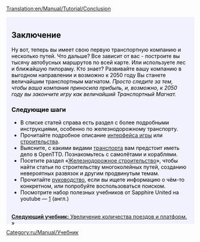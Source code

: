 [[Translation:en/Manual/Tutorial/Conclusion]]
{{ru/Перевод|en/Manual/Tutorial/Conclusion|2}}

{{en/Tabs|5|5
|ru/Manual/Tutorial/Main Page|1. Начало игры<!--
-->|ru/Manual/Tutorial/Автобусы|2. Автобусы<!--
-->|ru/Manual/Tutorial/Поезда|3. Поезда<!--
-->|ru/Manual/Tutorial/Самолёты|4. Самолёты<!--
-->|ru/Manual/Tutorial/Заключение|5. Заключение}}
<div style="padding:.5em 1em 1em 1em; border-top:none; background-color:#f1f2fe; color:#000;">
{{ru/Manual/Tutorial/Учебник}}
==Заключение==
Ну вот, теперь вы имеет свою первую транспортную компанию и несколько путей. Что дальше? Все зависит от вас - построите вы тысячу автобусных маршрутов по всей карте. Или используете лес и ближайшую пилораму. Кто знает? Развивайте вашу компанию в выгодном направлении и возможно к 2050 году Вы станете величайшим транспортным магнатом. ''Просто следите за тем, чтобы ваша компания приносила прибыль, и, возможно, к 2050 году вы закончите игру как величайший Транспортный Магнат.''

===Следующие шаги===
* В списке статей справа есть раздел с более подробными инструкциями, особенно по железнодорожному транспорту.
* Прочитайте подробное описание [[ru/Manual/Интерфейс игры|интерфейса игры]] или [[ru/Manual/Строительство|строительства]].
* Выясните, с какими видами [[ru/Manual/Транспорт|транспорта]] вам предстоит иметь дело в OpenTTD. Познакомьтесь с самолётами и кораблями.
* Посетите раздел «[[ru/Manual/Железнодорожное строительство|Железнодорожное строительство]]», чтобы найти статьи по строительству многоколейных путей, созданию невероятных развязок и другим продвинутым темам.
* Прочитайте [[ru/Manual/Main Page|руководство]], если вы ищете информацию о чём-то конкретном, или попробуйте воспользоваться поиском.
* Посмотрите набор полезных учебников от Sapphire United на youtube — [http://www.youtube.com/watch?v=KAriYewKvj8&feature=PlayList&p=C168C0CB0588B9A0&index=0&playnext=1] (англ.)

<br style="clear:both;">
<span style="float: right">[[ru/Manual/Tutorial/Две платформы|'''Следующий учебник:''' Увеличение количества поездов и платформ.]] »</span>
</div>
[[Category:ru/Manual/Учебник]]